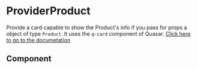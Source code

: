 
# ProviderProduct

Provide a card capable to show the Product's info if you pass for props a object of type `Product`.
It uses the `q-card` component of Quasar. [Click here to go to the documetation](https://quasar.dev/vue-components/card)

## Component

<Story id="pages-providers-components-providerproduct--default" />

<ArgsTable Story="pages-providers-components-providerproduct--default" />
